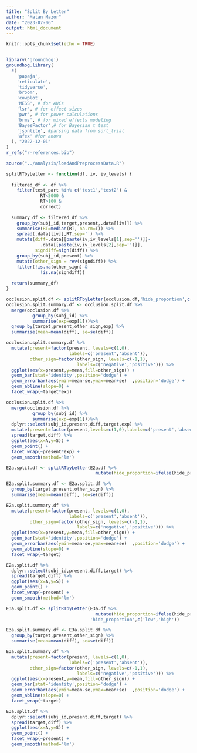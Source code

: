 ```yaml
---
title: "Split By Letter"
author: "Matan Mazor"
date: "2023-07-06"
output: html_document
---
```


```r

knitr::opts_chunk$set(echo = TRUE)


library('groundhog')
groundhog.library(
  c(
    'papaja',
    'reticulate',
    'tidyverse',
    'broom',
    'cowplot',
    'MESS', # for AUCs
    'lsr', # for effect sizes
    'pwr', # for power calculations
    'brms', # for mixed effects modeling
    'BayesFactor',# for Bayesian t test
    'jsonlite', #parsing data from sort_trial
    'afex' #for anova
  ), "2022-12-01"
)
r_refs("r-references.bib")

```


```r
source("../analysis/loadAndPreprocessData.R")
```


```r

splitRTbyLetter <- function(df, iv, iv_levels) {
  
  filtered_df <- df %>%
    filter(test_part %in% c('test1','test2') &
             RT<5000 &
             RT>100 &
             correct)
  
  summary_df <- filtered_df %>% 
    group_by(subj_id,target,present,.data[[iv]]) %>%
    summarise(RT=median(RT, na.rm=T)) %>%
    spread(.data[[iv]],RT,sep='') %>%
    mutate(diff=.data[[paste(iv,iv_levels[1],sep='')]]-
             .data[[paste(iv,iv_levels[2],sep='')]],
           signdiff=sign(diff)) %>%
    group_by(subj_id,present) %>%
    mutate(other_sign = rev(signdiff)) %>% 
    filter(!is.na(other_sign) &
             !is.na(signdiff))
  
  return(summary_df)
}

```


```r

occlusion.split.df <- splitRTbyLetter(occlusion.df,'hide_proportion',c('low','high'))
occlusion.split.summary.df <- occlusion.split.df %>% 
  merge(occlusion.df %>%
          group_by(subj_id) %>%
          summarise(exp=exp[1]))%>%
  group_by(target,present,other_sign,exp) %>%
  summarise(mean=mean(diff), se=se(diff))

occlusion.split.summary.df %>%
  mutate(present=factor(present, levels=c(1,0), 
                        labels=c('present','absent')),
         other_sign=factor(other_sign, levels=c(-1,1),
                           labels=c('negative','positive'))) %>% 
  ggplot(aes(x=present,y=mean,fill=other_sign)) + 
  geom_bar(stat='identity',position='dodge') +
  geom_errorbar(aes(ymin=mean-se,ymax=mean+se)  ,position='dodge') +
  geom_abline(slope=0) +
  facet_wrap(~target*exp)

occlusion.split.df %>% 
  merge(occlusion.df %>%
          group_by(subj_id) %>%
          summarise(exp=exp[1]))%>%
  dplyr::select(subj_id,present,diff,target,exp) %>%
  mutate(present=factor(present,levels=c(1,0),labels=c('present','absent'))) %>%
  spread(target,diff) %>%
  ggplot(aes(x=A,y=S)) +
  geom_point() +
  facet_wrap(~present*exp) +
  geom_smooth(method='lm')

```

```r

E2a.split.df <- splitRTbyLetter(E2a.df %>%
                                  mutate(hide_proportion=ifelse(hide_proportion>0.1,'high','low')),'hide_proportion',c('low','high'))

E2a.split.summary.df <- E2a.split.df %>% 
  group_by(target,present,other_sign) %>%
  summarise(mean=mean(diff), se=se(diff))

E2a.split.summary.df %>% 
  mutate(present=factor(present, levels=c(1,0), 
                        labels=c('present','absent')),
         other_sign=factor(other_sign, levels=c(-1,1),
                           labels=c('negative','positive'))) %>% 
  ggplot(aes(x=present,y=mean,fill=other_sign)) + 
  geom_bar(stat='identity',position='dodge') +
  geom_errorbar(aes(ymin=mean-se,ymax=mean+se)  ,position='dodge') +
  geom_abline(slope=0) +
  facet_wrap(~target)

E2a.split.df %>% 
  dplyr::select(subj_id,present,diff,target) %>%
  spread(target,diff) %>%
  ggplot(aes(x=A,y=S)) +
  geom_point() +
  facet_wrap(~present) +
  geom_smooth(method='lm')

```


```r

E3a.split.df <- splitRTbyLetter(E3a.df %>%
                                  mutate(hide_proportion=ifelse(hide_proportion>0.1,'high','low')),
                                'hide_proportion',c('low','high'))

E3a.split.summary.df <- E3a.split.df %>% 
  group_by(target,present,other_sign) %>%
  summarise(mean=mean(diff), se=se(diff))

E3a.split.summary.df %>% 
  mutate(present=factor(present, levels=c(1,0), 
                        labels=c('present','absent')),
         other_sign=factor(other_sign, levels=c(-1,1),
                           labels=c('negative','positive'))) %>% 
  ggplot(aes(x=present,y=mean,fill=other_sign)) + 
  geom_bar(stat='identity',position='dodge') +
  geom_errorbar(aes(ymin=mean-se,ymax=mean+se)  ,position='dodge') +
  geom_abline(slope=0) +
  facet_wrap(~target)

E3a.split.df %>% 
  dplyr::select(subj_id,present,diff,target) %>%
  spread(target,diff) %>%
  ggplot(aes(x=A,y=S)) +
  geom_point() +
  facet_wrap(~present) +
  geom_smooth(method='lm')

```